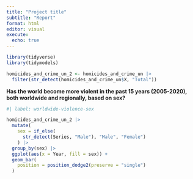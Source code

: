 ```yaml
---
title: "Project title"
subtitle: "Report"
format: html
editor: visual
execute:
  echo: true
---
```


```r

library(tidyverse)
library(tidymodels)

homicides_and_crime_un_2 <- homicides_and_crime_un |>
  filter(str_detect(homicides_and_crime_un$X, "Total"))
```

**Has the world become more violent in the past 15 years (2005-2020), both worldwide and regionally, based on sex?**

```r
#| label: worldwide-violence-sex

homicides_and_crime_un_2 |>
  mutate(
    sex = if_else(
      str_detect(Series, "Male"), "Male", "Female")
    ) |>
  group_by(sex) |>
  ggplot(aes(x = Year, fill = sex)) +
  geom_bar(
    position = position_dodge2(preserve = "single")
  ) 

```

